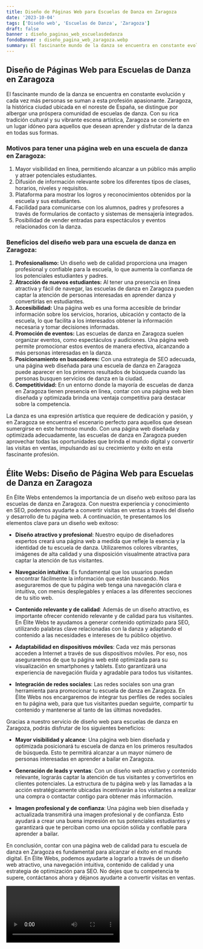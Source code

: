 ```yaml
---
title: Diseño de Páginas Web para Escuelas de Danza en Zaragoza
date: '2023-10-04'
tags: ['Diseño web', 'Escuelas de Danza', 'Zaragoza']
draft: false
banner : diseño_paginas_web_escuelasdedanza
fondoBanner : diseño_pagina_web_zaragoza.webp
summary: El fascinante mundo de la danza se encuentra en constante evolución y cada vez más personas se suman a esta profesión apasionante. Zaragoza, la histórica ciudad ubicada en el noreste de España, se distingue por albergar una próspera comunidad de escuelas de danza. Con su rica tradición cultural y su vibrante escena artística, Zaragoza se convierte en un lugar idóneo para aquellos que desean aprender y disfrutar de la danza en todas sus formas.
---
```


## Diseño de Páginas Web para Escuelas de Danza en Zaragoza

El fascinante mundo de la danza se encuentra en constante evolución y cada vez más personas se suman a esta profesión apasionante. Zaragoza, la histórica ciudad ubicada en el noreste de España, se distingue por albergar una próspera comunidad de escuelas de danza. Con su rica tradición cultural y su vibrante escena artística, Zaragoza se convierte en un lugar idóneo para aquellos que desean aprender y disfrutar de la danza en todas sus formas.

### Motivos para tener una página web en una escuela de danza en Zaragoza:

1. Mayor visibilidad en línea, permitiendo alcanzar a un público más amplio y atraer potenciales estudiantes.
2. Difusión de información relevante sobre los diferentes tipos de clases, horarios, niveles y requisitos.
3. Plataforma para mostrar los logros y reconocimientos obtenidos por la escuela y sus estudiantes.
4. Facilidad para comunicarse con los alumnos, padres y profesores a través de formularios de contacto y sistemas de mensajería integrados.
5. Posibilidad de vender entradas para espectáculos y eventos relacionados con la danza.

### Beneficios del diseño web para una escuela de danza en Zaragoza:

1. **Profesionalismo:** Un diseño web de calidad proporciona una imagen profesional y confiable para la escuela, lo que aumenta la confianza de los potenciales estudiantes y padres.
2. **Atracción de nuevos estudiantes:** Al tener una presencia en línea atractiva y fácil de navegar, las escuelas de danza en Zaragoza pueden captar la atención de personas interesadas en aprender danza y convertirlas en estudiantes.
3. **Accesibilidad:** Una página web es una forma accesible de brindar información sobre los servicios, horarios, ubicación y contacto de la escuela, lo que facilita a los interesados obtener la información necesaria y tomar decisiones informadas.
4. **Promoción de eventos:** Las escuelas de danza en Zaragoza suelen organizar eventos, como espectáculos y audiciones. Una página web permite promocionar estos eventos de manera efectiva, alcanzando a más personas interesadas en la danza.
5. **Posicionamiento en buscadores:** Con una estrategia de SEO adecuada, una página web diseñada para una escuela de danza en Zaragoza puede aparecer en los primeros resultados de búsqueda cuando las personas busquen servicios de danza en la ciudad.
6. **Competitividad:** En un entorno donde la mayoría de escuelas de danza en Zaragoza tienen presencia en línea, contar con una página web bien diseñada y optimizada brinda una ventaja competitiva para destacar sobre la competencia.

La danza es una expresión artística que requiere de dedicación y pasión, y en Zaragoza se encuentra el escenario perfecto para aquellos que desean sumergirse en este hermoso mundo. Con una página web diseñada y optimizada adecuadamente, las escuelas de danza en Zaragoza pueden aprovechar todas las oportunidades que brinda el mundo digital y convertir las visitas en ventas, impulsando así su crecimiento y éxito en esta fascinante profesión.

<GifSeo />

<Cta />

## Élite Webs: Diseño de Página Web para Escuelas de Danza en Zaragoza

En Élite Webs entendemos la importancia de un diseño web exitoso para las escuelas de danza en Zaragoza. Con nuestra experiencia y conocimiento en SEO, podemos ayudarte a convertir visitas en ventas a través del diseño y desarrollo de tu página web. A continuación, te presentamos los elementos clave para un diseño web exitoso:

- **Diseño atractivo y profesional**: Nuestro equipo de diseñadores expertos creará una página web a medida que refleje la esencia y la identidad de tu escuela de danza. Utilizaremos colores vibrantes, imágenes de alta calidad y una disposición visualmente atractiva para captar la atención de tus visitantes.

- **Navegación intuitiva**: Es fundamental que los usuarios puedan encontrar fácilmente la información que están buscando. Nos aseguraremos de que tu página web tenga una navegación clara e intuitiva, con menús desplegables y enlaces a las diferentes secciones de tu sitio web.

- **Contenido relevante y de calidad**: Además de un diseño atractivo, es importante ofrecer contenido relevante y de calidad para tus visitantes. En Élite Webs te ayudamos a generar contenido optimizado para SEO, utilizando palabras clave relacionadas con la danza y adaptando el contenido a las necesidades e intereses de tu público objetivo.

- **Adaptabilidad en dispositivos móviles**: Cada vez más personas acceden a Internet a través de sus dispositivos móviles. Por eso, nos aseguraremos de que tu página web esté optimizada para su visualización en smartphones y tablets. Esto garantizará una experiencia de navegación fluida y agradable para todos tus visitantes.

- **Integración de redes sociales**: Las redes sociales son una gran herramienta para promocionar tu escuela de danza en Zaragoza. En Élite Webs nos encargaremos de integrar tus perfiles de redes sociales en tu página web, para que tus visitantes puedan seguirte, compartir tu contenido y mantenerse al tanto de las últimas novedades.

Gracias a nuestro servicio de diseño web para escuelas de danza en Zaragoza, podrás disfrutar de los siguientes beneficios:

- **Mayor visibilidad y alcance**: Una página web bien diseñada y optimizada posicionará tu escuela de danza en los primeros resultados de búsqueda. Esto te permitirá alcanzar a un mayor número de personas interesadas en aprender a bailar en Zaragoza.

- **Generación de leads y ventas**: Con un diseño web atractivo y contenido relevante, lograrás captar la atención de tus visitantes y convertirlos en clientes potenciales. La estructura de tu página web y las llamadas a la acción estratégicamente ubicadas incentivarán a los visitantes a realizar una compra o contactar contigo para obtener más información.

- **Imagen profesional y de confianza**: Una página web bien diseñada y actualizada transmitirá una imagen profesional y de confianza. Esto ayudará a crear una buena impresión en tus potenciales estudiantes y garantizará que te perciban como una opción sólida y confiable para aprender a bailar.

En conclusión, contar con una página web de calidad para tu escuela de danza en Zaragoza es fundamental para alcanzar el éxito en el mundo digital. En Élite Webs, podemos ayudarte a lograrlo a través de un diseño web atractivo, una navegación intuitiva, contenido de calidad y una estrategia de optimización para SEO. No dejes que tu competencia te supere, contáctanos ahora y déjanos ayudarte a convertir visitas en ventas.

<Video />

<CtaBot job='Escuelas de Danza' city='Zaragoza'/>

<Gmaps query='Zaragoza+españa+maps' />